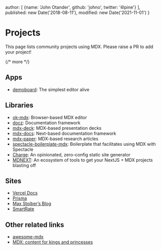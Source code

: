   author: [
    {name: 'John Otander', github: 'johno', twitter: '4lpine'}
  ],
  published: new Date('2018-08-11'),
  modified: new Date('2021-11-01')
}

# Projects

This page lists community projects using MDX.
Please raise a PR to add your project!

{/* more */}

## Apps

*   [demoboard][]: The simplest editor alive

## Libraries

*   [ok-mdx][]: Browser-based MDX editor
*   [docz][]: Documentation framework
*   [mdx-deck][]: MDX-based presentation decks
*   [mdx-docs][]: Next-based documentation framework
*   [mdx-paper][]: MDX-based research articles
*   [spectacle-boilerplate-mdx][]: Boilerplate that facilitates using MDX with
    Spectacle
*   [Charge][]: An opinionated, zero-config static site generator
*   [MDNEXT][]: An ecosystem of tools to get your NextJS + MDX projects blasting
    off

## Sites

*   [Vercel Docs][vercel-docs]
*   [Prisma][]
*   [Max Stoiber’s Blog][mxstbr]
*   [SmartRate][smrtrt]

## Other related links

*   [awesome-mdx][]
*   [MDX: content for kings and princesses][mdx-fairy-tale]

[demoboard]: https://frontarm.com/demoboard

[ok-mdx]: https://github.com/jxnblk/ok-mdx

[mdx-deck]: https://github.com/jxnblk/mdx-deck

[mdx-docs]: https://github.com/jxnblk/mdx-docs

[mdx-paper]: https://github.com/hubgit/mdx-paper

[docz]: https://www.docz.site/

[vercel-docs]: https://github.com/zeit/docs

[prisma]: https://www.prisma.io/docs

[mxstbr]: https://mxstbr.com

[smrtrt]: https://www.smartrate.se

[awesome-mdx]: https://github.com/transitive-bullshit/awesome-mdx

[spectacle-boilerplate-mdx]: https://github.com/FormidableLabs/spectacle-boilerplate-mdx

[charge]: https://charge.js.org

[mdx-fairy-tale]: https://github.com/DeveloperMode/mdx-fairy-tale

[mdnext]: https://github.com/domitriusclark/mdnext
